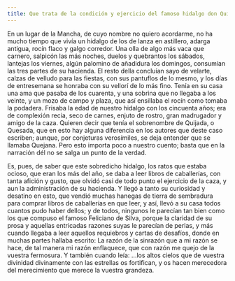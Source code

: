 ```yaml
---
title: Que trata de la condición y ejercicio del famoso hidalgo don Quijote de la Mancha
---
```


En un lugar de la Mancha, de cuyo nombre no quiero acordarme, no ha mucho tiempo que vivía un hidalgo de los de lanza en astillero, adarga antigua, rocín flaco y galgo corredor. Una olla de algo más vaca que carnero, salpicón las más noches, duelos y quebrantos los sábados, lantejas los viernes, algún palomino de añadidura los domingos, consumían las tres partes de su hacienda. El resto della concluían sayo de velarte, calzas de velludo para las fiestas, con sus pantuflos de lo mesmo, y los días de entresemana se honraba con su vellorí de lo más fino. Tenía en su casa una ama que pasaba de los cuarenta, y una sobrina que no llegaba a los veinte, y un mozo de campo y plaza, que así ensillaba el rocín como tomaba la podadera. Frisaba la edad de nuestro hidalgo con los cincuenta años; era de complexión recia, seco de carnes, enjuto de rostro, gran madrugador y amigo de la caza. Quieren decir que tenía el sobrenombre de Quijada, o Quesada, que en esto hay alguna diferencia en los autores que deste caso escriben; aunque, por conjeturas verosímiles, se deja entender que se llamaba Quejana. Pero esto importa poco a nuestro cuento; basta que en la narración dél no se salga un punto de la verdad.

Es, pues, de saber que este sobredicho hidalgo, los ratos que estaba ocioso, que eran los más del año, se daba a leer libros de caballerías, con tanta afición y gusto, que olvidó casi de todo punto el ejercicio de la caza, y aun la administración de su hacienda. Y llegó a tanto su curiosidad y desatino en esto, que vendió muchas hanegas de tierra de sembradura para comprar libros de caballerías en que leer, y así, llevó a su casa todos cuantos pudo haber dellos; y de todos, ningunos le parecían tan bien como los que compuso el famoso Feliciano de Silva, porque la claridad de su prosa y aquellas entricadas razones suyas le parecían de perlas, y más cuando llegaba a leer aquellos requiebros y cartas de desafíos, donde en muchas partes hallaba escrito: La razón de la sinrazón que a mi razón se hace, de tal manera mi razón enflaquece, que con razón me quejo de la vuestra fermosura. Y también cuando leía: ...los altos cielos que de vuestra divinidad divinamente con las estrellas os fortifican, y os hacen merecedora del merecimiento que merece la vuestra grandeza.
